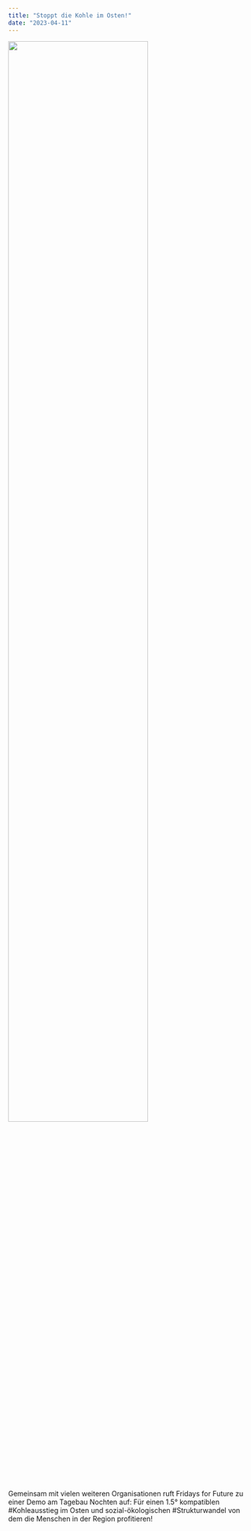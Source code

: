 ```yaml
---
title: "Stoppt die Kohle im Osten!"
date: "2023-04-11"
---
```


![](images/photo_2023-04-11_13-17-37.jpg){width='75%' fig-align='center'}

Gemeinsam mit vielen weiteren Organisationen ruft Fridays for Future zu einer Demo am Tagebau Nochten auf: Für einen 1.5° kompatiblen #Kohleausstieg im Osten und sozial-ökologischen #Strukturwandel von dem die Menschen in der Region profitieren!


